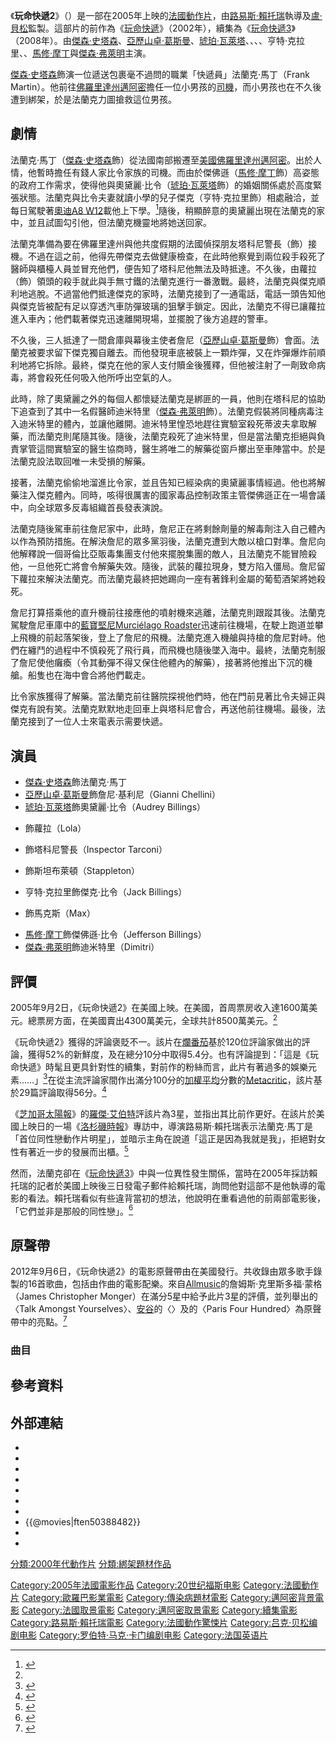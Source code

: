 {{noteTA
|G1=Movie
|G2=Show
}}
{{Infobox film
| name           = 玩命快遞2<br>Transporter 2
| image          = The Transporter 2 poster.jpg
| image_size     = 
| caption        = 電影海報
| director       = [[路易斯·賴托瑞|路易斯·賴托瑞]]
| producer       = [[盧·貝松|盧·貝松]]<br>史蒂夫·錢斯曼（Steve Chasman）
| writer         = 盧·貝松<br>{{le|羅伯特·馬克·卡門|Robert Mark Kamen}}
| narrator       = 
| starring       = [[傑森·史塔森|傑森·史塔森]]<br>[[亞歷山卓·葛斯曼|亞歷山卓·葛斯曼]]<br>[[琥珀·瓦萊塔|琥珀·瓦萊塔]]<br>{{le|凱特·諾塔|Kate Nauta}}<br>{{le|弗朗索瓦·貝爾雷昂|François Berléand}}<br>{{le|基思·大衛|Keith David}}<br>亨特·克拉里（Hunter Clary）<br>{{le|香農·布里格斯|Shannon Briggs}}<br>[[馬修·摩丁|馬修·摩丁]]<br>[[傑森·弗萊明|傑森·弗萊明]]
| music          = {{le|亞歷山大·阿澤利亞|Alexandre Azaria}}
| cinematography = 米切爾·阿蒙森（Mitchell Amundsen）
| editing        = 克麗斯汀·盧卡斯 - 納瓦羅（Christine Lucas-Navarro）、<br />文森特‧塔貝隆（Vincent Tabaillon）
| studio         = [[歐羅巴影業|歐羅巴影業]]<br />[[法國電視一台|TF1]]電影製片（TF1 Films Production）<br />Current Entertainment<br />Sea Side Films Florida Inc.<br />[[Canal+|Canal+]]<br />{{le|TPS Star|TPS Star}}
| distributor    = 歐羅巴影業<small>{{flagicon|FRA}}</small><br />[[二十世紀福斯|二十世紀福斯]]<small>{{flagicon|USA}}</small>
| released       = {{Film date|2005|8|3}}{{flagicon|FRA}}<br>{{Film date|2005|9|2}}{{flagicon|USA}}
| runtime        = 88分鐘<ref name="mojo">{{cite web |url=http://www.boxofficemojo.com/movies/?id=transporter2.htm |work=Box Office Mojo |title=Transporter 2 |accessdate=2008-03-16 |archive-date=2017-07-07 |archive-url=https://web.archive.org/web/20170707090351/http://www.boxofficemojo.com/movies/?id=transporter2.htm |dead-url=no }}</ref>
| country        = {{FRA}}
| language       = 英語
| budget         = $3200萬美元<ref name="mojo"/>
| gross          = $85,167,639美元<ref name="mojo"/>
| preceded_by        = 《[[玩命快遞|玩命快遞]]》
| followed_by        = 《[[玩命快遞3|玩命快遞3]]》
| cn_name            = -{非常人贩2}-
| hk_name            = -{換命快遞2}-
| tw_name            = -{玩命快遞2}-
}}

《'''玩命快遞2'''》（{{lang-en|''Transporter 2''}}）是一部在2005年上映的[[法國|法國]][[動作片|動作片]]，由[[路易斯·賴托瑞|路易斯·賴托瑞]]執導及[[盧·貝松|盧·貝松]]監製。這部片的前作為《[[玩命快遞|玩命快遞]]》（2002年），續集為《[[玩命快遞3|玩命快遞3]]》（2008年）。由[[傑森·史塔森|傑森·史塔森]]、[[亞歷山卓·葛斯曼|亞歷山卓·葛斯曼]]、[[琥珀·瓦萊塔|琥珀·瓦萊塔]]、{{le|凱特·諾塔|Kate Nauta}}、{{le|弗朗索瓦·貝爾雷昂|François Berléand}}、{{le|基思·大衛|Keith David}}、亨特·克拉里、{{le|香農·布里格斯|Shannon Briggs}}、[[馬修·摩丁|馬修·摩丁]]與[[傑森·弗萊明|傑森·弗萊明]]主演。

[[傑森·史塔森|傑森·史塔森]]飾演一位遞送包裹毫不過問的職業「快遞員」法蘭克·馬丁（Frank Martin）。他前往[[佛羅里達州|佛羅里達州]][[邁阿密|邁阿密]]擔任一位小男孩的[[司機|司機]]，而小男孩也在不久後遭到綁架，於是法蘭克力圖搶救這位男孩。

==劇情==
法蘭克·馬丁（[[傑森·史塔森|傑森·史塔森]]飾）從法國南部搬遷至[[美國|美國]][[佛羅里達州|佛羅里達州]][[邁阿密|邁阿密]]。出於人情，他暫時擔任有錢人家比令家族的司機。而由於傑佛遜（[[馬修·摩丁|馬修·摩丁]]飾）高姿態的政府工作需求，使得他與奧黛麗·比令（[[琥珀·瓦萊塔|琥珀·瓦萊塔]]飾）的婚姻關係處於高度緊張狀態。法蘭克與比令夫妻就讀小學的兒子傑克（亨特·克拉里飾）相處融洽，並每日駕駛著[[奧迪A8|奧迪A8 W12]]載他上下學。<ref>{{cite web|url=http://www.audiworld.com/news/05/080105/content.shtml|title=The "Transporter" Drives the Luxury Audi A8 Sedan|accessdate=2009-09-20|archive-date=2009-09-30|archive-url=https://web.archive.org/web/20090930124353/http://www.audiworld.com/news/05/080105/content.shtml|dead-url=no}}</ref>隨後，稍顯醉意的奧黛麗出現在法蘭克的家中，並且試圖勾引他，但法蘭克機靈地將她送回家。

法蘭克準備為要在佛羅里達州與他共度假期的法國偵探朋友塔科尼警長（{{le|弗朗索瓦·貝爾雷昂|François Berléand}}飾）接機。不過在這之前，他得先帶傑克去做健康檢查，在此時他察覺到兩位殺手殺死了醫師與櫃檯人員並冒充他們，便告知了塔科尼他無法及時抵達。不久後，由蘿拉（{{le|凱特·諾塔|Kate Nauta}}飾）領頭的殺手就此與手無寸鐵的法蘭克進行一番激戰。最終，法蘭克與傑克順利地逃脫。不過當他們抵達傑克的家時，法蘭克接到了一通電話，電話一頭告知他與傑克皆被配有足以穿透汽車防彈玻璃的狙擊手鎖定。因此，法蘭克不得已讓蘿拉進入車內；他們載著傑克迅速離開現場，並擺脫了後方追趕的警車。

不久後，三人抵達了一間倉庫與幕後主使者詹尼（[[亞歷山卓·葛斯曼|亞歷山卓·葛斯曼]]飾）會面。法蘭克被要求留下傑克獨自離去。而他發現車底被裝上一顆炸彈，又在炸彈爆炸前順利地將它拆除。最終，傑克在他的家人支付贖金後獲釋，但他被注射了一劑致命病毒，將會殺死任何吸入他所呼出空氣的人。

此時，除了奧黛麗之外的每個人都懷疑法蘭克是綁匪的一員，他則在塔科尼的協助下追查到了其中一名假醫師迪米特里（[[傑森·弗萊明|傑森·弗萊明]]飾）。法蘭克假裝將同種病毒注入迪米特里的體內，並讓他離開。迪米特里惶恐地趕往實驗室殺死蒂波夫拿取解藥，而法蘭克則尾隨其後。隨後，法蘭克殺死了迪米特里，但是當法蘭克拒絕與負責掌管這間實驗室的醫生協商時，醫生將唯二的解藥從窗戶擲出至車陣當中。於是法蘭克設法取回唯一未受損的解藥。

接著，法蘭克偷偷地溜進比令家，並且告知已經染病的奧黛麗事情經過。他也將解藥注入傑克體內。同時，咳得很厲害的國家毒品控制政策主管傑佛遜正在一場會議中，向全球眾多反毒組織首長發表演說。

法蘭克隨後駕車前往詹尼家中，此時，詹尼正在將剩餘劑量的解毒劑注入自己體內以作為預防措施。在解決詹尼的眾多黨羽後，法蘭克遭到大敵以槍口對準。詹尼向他解釋說一個哥倫比亞販毒集團支付他來擺脫集團的敵人，且法蘭克不能冒險殺他，一旦他死亡將會令解藥失效。隨後，武裝的蘿拉現身，雙方陷入僵局。詹尼留下蘿拉來解決法蘭克。而法蘭克最終把她踢向一座有著鋒利金屬的葡萄酒架將她殺死。

詹尼打算搭乘他的直升機前往接應他的噴射機來逃離，法蘭克則跟蹤其後。法蘭克駕駛詹尼車庫中的[[藍寶堅尼Murciélago|藍寶堅尼Murciélago Roadster]]迅速前往機場，在駛上跑道並攀上飛機的前起落架後，登上了詹尼的飛機。法蘭克進入機艙與持槍的詹尼對峙。他們在纏鬥的過程中不慎殺死了飛行員，而飛機也隨後墜入海中。最終，法蘭克制服了詹尼使他癱瘓（令其動彈不得又保住他體內的解藥），接著將他推出下沉的機艙。船隻也在海中會合將他們載走。

比令家族獲得了解藥。當法蘭克前往醫院探視他們時，他在門前見著比令夫婦正與傑克有說有笑。法蘭克默默地走回車上與塔科尼會合，再送他前往機場。最後，法蘭克接到了一位人士來電表示需要快遞。

==演員==
{{div col|colwidth=30em}}
*[[傑森·史塔森|傑森·史塔森]]飾法蘭克·馬丁
*[[亞歷山卓·葛斯曼|亞歷山卓·葛斯曼]]飾詹尼·基利尼（Gianni Chellini）
*[[琥珀·瓦萊塔|琥珀·瓦萊塔]]飾奧黛麗·比令（Audrey Billings）
*{{le|凱特·諾塔|Kate Nauta}}飾蘿拉（Lola）
*{{le|弗朗索瓦·貝爾雷昂|François Berléand}}飾塔科尼警長（Inspector Tarconi）
*{{le|基思·大衛|Keith David}}飾斯坦布萊頓（Stappleton）
*亨特·克拉里飾傑克·比令（Jack Billings）
*{{le|香農·布里格斯|Shannon Briggs}}飾馬克斯（Max）
*[[馬修·摩丁|馬修·摩丁]]飾傑佛遜·比令（Jefferson Billings）
*[[傑森·弗萊明|傑森·弗萊明]]飾迪米特里（Dimitri）
{{div col end}}

==評價==
2005年9月2日，《玩命快遞2》在美國上映。在美國，首周票房收入達1600萬美元。總票房方面，在美國賣出4300萬美元，全球共計8500萬美元。<ref name="mojo"/>

《玩命快遞2》獲得的評論褒貶不一。該片在[[爛番茄|爛番茄]]基於120位評論家做出的評論，獲得52%的新鮮度，及在總分10分中取得5.4分。也有評論提到：「這是《玩命快遞》時髦且更具針對性的續集，對前作的粉絲而言，此片有著過多的娛樂元素……」<ref>{{cite web|url=http://www.rottentomatoes.com/m/transporter_2/|title=Transporter 2|accessdate=2012-10-10|publisher=[[Rotten_Tomatoes|Rotten Tomatoes]]|archive-date=2019-05-02|archive-url=https://web.archive.org/web/20190502232449/https://www.rottentomatoes.com/m/transporter_2/|dead-url=no}}</ref>在從主流評論家間作出滿分100分的[[加權平均數|加權平均]]分數的[[Metacritic|Metacritic]]，該片基於29篇評論取得56分。<ref>{{cite web|title=Transporter 2 Reviews|url=http://www.metacritic.com/movie/transporter-2|publisher=Metacritic|accessdate=2012-10-10|archive-date=2018-12-24|archive-url=https://web.archive.org/web/20181224233259/https://www.metacritic.com/movie/transporter-2|dead-url=no}}</ref>

《[[芝加哥太陽報|芝加哥太陽報]]》的[[羅傑·艾伯特|羅傑·艾伯特]]評該片為3星，並指出其比前作更好。在該片於美國上映日的一場《[[洛杉磯時報|洛杉磯時報]]》專訪中，導演路易斯·賴托瑞表示法蘭克·馬丁是「首位同性戀動作片明星」，並暗示主角在說道「這正是因為我就是我」，拒絕對女性有著近一步的發展而出櫃。<ref name="LA Times">{{cite news|author=Lee, Chris|title=An action hero angle|url=http://articles.latimes.com/2005/sep/02/entertainment/et-leterrier2|publisher=[[Los_Angeles_Times|Los Angeles Times]]|date=2005-09-02|accessdate=2012-04-28|archive-date=2013-10-13|archive-url=https://web.archive.org/web/20131013015947/http://articles.latimes.com/2005/sep/02/entertainment/et-leterrier2|dead-url=no}}</ref>
	
然而，法蘭克卻在《[[玩命快遞3|玩命快遞3]]》中與一位異性發生關係，當時在2005年採訪賴托瑞的記者於美國上映後三日發電子郵件給賴托瑞，詢問他對這部不是他執導的電影的看法。賴托瑞看似有些違背當初的想法，他說明在重看過他的前兩部電影後，「它們並非是那般的同性戀」。<ref>{{cite news|author=Lee, Chris|title='The Transporter,' gay action hero?|url=http://herocomplex.latimes.com/2008/11/29/the-transporter/|publisher=[[Los_Angeles_Times|Los Angeles Times]]|date=2008-11-28|accessdate=2012-04-28|archive-date=2011-12-08|archive-url=https://web.archive.org/web/20111208081725/http://herocomplex.latimes.com/2008/11/29/the-transporter/|dead-url=no}}</ref>

==原聲帶==
{{Infobox album<!-- See Wikipedia:WikiProject_Albums -->
|  Name        = 玩命快遞2
|  Type        = Soundtrack
|  Artist      = 群星
|  Cover       =
|  Released    = {{Start date|2005|09|06}}
|  Recorded    =
|  Genre       = 流行、搖滾
|  Length      = 57:05
|  Label       = {{le|TVT唱片公司|TVT Records}}
|  Producer    =
|  Last album  =
|  This album  =
|  Next album  =
}}
{{Album ratings
| rev1 = [[Allmusic|Allmusic]]
|rev1Score = {{rating|3|5}}<ref name="allmusic"/>
| rev2 = [[IGN|IGN]]
|rev2Score = {{rating|6|10}}<ref>{{cite web |url=http://au.ign.com/articles/2005/09/02/transporter-2-original-motion-picture-soundtrack |title=Transporter 2 Original Motion Picture Soundtrack - IGN |publisher=Au.ign.com |date=2005-09-02 |accessdate=2013-10-05 |archive-date=2013-02-16 |archive-url=https://archive.is/20130216055224/http://au.ign.com/articles/2005/09/02/transporter-2-original-motion-picture-soundtrack |dead-url=no }}</ref>
}}
2012年9月6日，《玩命快遞2》的電影原聲帶由{{le|TVT唱片公司|TVT Records}}在美國發行。共收錄由眾多歌手錄製的16首歌曲，包括由{{le|亞歷山大·阿澤利亞|Alexandre Azaria}}作曲的電影配樂。來自[[Allmusic|Allmusic]]的詹姆斯·克里斯多福·蒙格（James Christopher Monger）在滿分5星中給予此片3星的評價，並列舉出{{le|Grand National (樂團)|Grand National (band)|Grand National}}的〈Talk Amongst Yourselves〉、[[安谷|安谷]]的〈{{le|Saviour (安谷歌曲)|Saviour (Anggun song)|Saviour}}〉及{{le|Mylo (音樂家)|Mylo|Mylo}}的〈Paris Four Hundred〉為原聲帶中的亮點。<ref name="allmusic">{{cite web |author=James Christopher Monger |url=http://www.allmusic.com/album/transporter-2-mw0000348024 |title=Original Soundtrack Transporter 2 |publisher=Allmusic.com |date=2005-09-06 |accessdate=2013-10-05 |archive-date=2013-10-04 |archive-url=https://web.archive.org/web/20131004054402/http://www.allmusic.com/album/transporter-2-mw0000348024 |dead-url=no }}</ref>

===曲目===

{{Track listing
| extra_column    = Artist
| total_length    =
| title1          = Naughty Girl
| writer1         = {{le|亞歷山大·阿澤利亞|Alexandre Azaria}}
| extra1          = {{le|亞歷山大·阿澤利亞|Alexandre Azaria}}
| length1         = 1:28
| title2          = Cells
| writer2         = {{le|丹·布萊克|Dan Black}}
| extra2          = {{le|The Servant (樂團)|The Servant (band)|The Servant}}
| length2         = 4:50
| title3          = Icarus
| writer3         = Amen Birdmen
| extra3          = Amen Birdmen
| length3         = 5:02
| title4          = Painful
| writer4         = Brunello
| note4           = Morphium Mix
| extra4          = Sin
| length4         = 4:00
| title5          = Main Theme
| writer5         = 亞歷山大·阿澤利亞
| extra5          = 亞歷山大·阿澤利亞
| length5         = 4:09
| title6          = Life Support
| writer6         = 戴夫·科布（Dave Cobb）、季米特里斯·科特西歐里斯（Dimitris Koutsiouris）、托比·馬里奧特（Toby Marriott）
| extra6          = The Strays
| length6         = 2:56
| title7          = Body
| writer7         = 丹·布萊克
| extra7          = The Servant
| length7         = 4:46
| title8          = Talk Amongst Yourselves
| writer8         = 勞倫斯·魯德（Lawrence Rudd）
| extra8          = {{le|Grand National (樂團)|Grand National (band)|Grand National}}
| length8         = 4:31
| title9          = Kendo
| writer9         = 亞歷山大·阿澤利亞
| extra9          = 亞歷山大·阿澤利亞
| length9         = 1:20
| title10         = {{le|Saviour (安谷歌曲)|Saviour (Anggun song)|Saviour}}
| writer10        = [[安谷|安谷]]、伊夫琳·克拉爾（Evelyne Kral）、弗雷德里克·傑夫雷（Frederic Jaffre）
| extra10         = [[安谷|安谷]]
| length10        = 3:44
| title11         = Revolution
| writer11        = 加繆·馬雷·切利（Camus Mare Celli）
| extra11         = {{le|凱特·諾塔|Kate Nauta}}
| length11        = 3:41
| title12         = Paris Four Hundred
| writer12        = 麥爾斯·麥金尼斯（Myles Macinnes）
| extra12         = {{le|Mylo (音樂家)|Mylo|Mylo}}
| length12        = 3:36
| title13         = Can You Handle It?
| writer13        = Sebo K.
| extra13         = {{le|Shakedown (樂團)|Shakedown (band)|Shakedown}}
| length13        = 4:04
| title14         = Chase
| writer14        = 羅斯·邦尼（Ross Bonney）、亞當·戈曼斯（Adam Goemans）、拉姆齊·米勒（Ramsay Miller）、斯科特·林寧（Scott Rinning）
| extra14         = {{le|The Cinematics|The Cinematics|Cinematics}}
| length14        = 3:52
| title15         = Voodoo Child
| writer15        = 洛朗·道邁爾（Laurent Daumail）
| extra15         = {{le|Afu-Ra|Afu-Ra}}、{{le|DJ Cam|DJ Cam}}
| length15        = 3:13
| title16         = Jet Boxing
| writer16        = 亞歷山大·阿澤利亞
| extra16         = 亞歷山大·阿澤利亞
| length16        = 2:19
}}

==參考資料==
{{reflist|2}}

==外部連結==
* {{IMDb title|0388482}}
* {{tcmdb title|615402}}
* {{Amg movie|307520}}
* {{metacritic film|transporter-2}}
* {{Rotten-tomatoes|transporter_2}}
* {{Mojo title|transporter2}}
* {{Yahoomovie id|1389}}
* {{@movies|ften50388482}}
* {{Mtime|19891}}
* {{douban}}

{{Louis Leterrier}}
{{DEFAULTSORT:Transporter 2}}
[[Category:2005年法國電影作品|Category:2005年法國電影作品]]
[[Category:20世纪福斯电影|Category:20世纪福斯电影]]
[[Category:法國動作片|Category:法國動作片]]
[[Category:歐羅巴影業電影|Category:歐羅巴影業電影]]
[[Category:傳染病題材電影|Category:傳染病題材電影]]
[[Category:邁阿密背景電影|Category:邁阿密背景電影]]
[[Category:法國取景電影|Category:法國取景電影]]
[[Category:邁阿密取景電影|Category:邁阿密取景電影]]
[[Category:續集電影|Category:續集電影]]
[[Category:路易斯·賴托瑞電影|Category:路易斯·賴托瑞電影]]
[[分類:2000年代動作片|分類:2000年代動作片]]
[[分類:綁架題材作品|分類:綁架題材作品]]
[[Category:法國動作驚悚片|Category:法國動作驚悚片]]
[[Category:吕克·贝松编剧电影|Category:吕克·贝松编剧电影]]
[[Category:罗伯特·马克·卡门编剧电影|Category:罗伯特·马克·卡门编剧电影]]
[[Category:法国英语片|Category:法国英语片]]